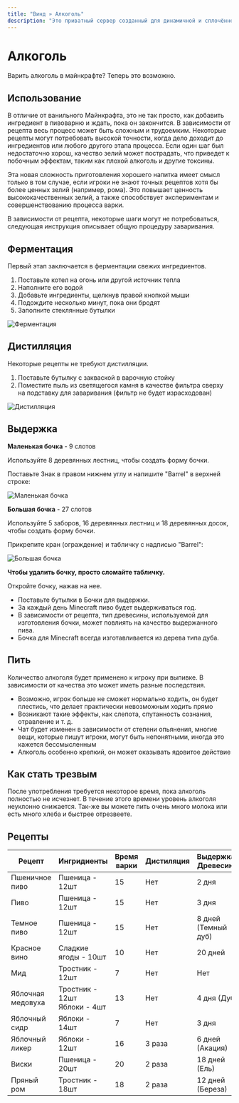 ```yaml
---
title: "Винд » Алкоголь"
description: "Это приватный сервер созданный для динамичной и cплoчённой игры людей."
---
```


# Алкоголь

Варить алкоголь в майнкрафте? Теперь это возможно.

## Использование

В отличие от ванильного Майнкрафта, это не так просто, как добавить ингредиент в пивоварню и ждать, пока он закончится. В зависимости от рецепта весь процесс может быть сложным и трудоемким. Некоторые рецепты могут потребовать высокой точности, когда дело доходит до ингредиентов или любого другого этапа процесса. Если один шаг был недостаточно хорош, качество зелий может пострадать, что приведет к побочным эффектам, таким как плохой алкоголь и другие токсины.

Эта новая сложность приготовления хорошего напитка имеет смысл только в том случае, если игроки не знают точных рецептов хотя бы более ценных зелий (например, рома). Это повышает ценность высококачественных зелий, а также способствует экспериментам и совершенствованию процесса варки.

В зависимости от рецепта, некоторые шаги могут не потребоваться, следующая инструкция описывает общую процедуру заваривания.

## Ферментация

Первый этап заключается в ферментации свежих ингредиентов.

1. Поставьте котел на огонь или другой источник тепла
2. Наполните его водой
3. Добавьте ингредиенты, щелкнув правой кнопкой мыши
4. Подождите несколько минут, пока они бродят
5. Заполните стеклянные бутылки

![Ферментация](/brew1.png)

## Дистилляция

Некоторые рецепты не требуют дистилляции.

1. Поставьте бутылку с закваской в варочную стойку
2. Поместите пыль из светящегося камня в качестве фильтра сверху на подставку для заваривания (фильтр не будет израсходован)

![Дистилляция](/brew2.png)

## Выдержка

**Маленькая бочка** - 9 слотов

Используйте 8 деревянных лестниц, чтобы создать форму бочки.

Поставьте Знак в правом нижнем углу и напишите "Barrel" в верхней строке:

![Маленькая бочка](/brew3.png)

**Большая бочка** - 27 слотов

Используйте 5 заборов, 16 деревянных лестниц и 18 деревянных досок, чтобы создать форму бочки.

Прикрепите кран (ограждение) и табличку с надписью "Barrel":

![Большая бочка](/brew4.png)

**Чтобы удалить бочку, просто сломайте табличку.**

Откройте бочку, нажав на нее.

- Поставьте бутылки в Бочки для выдержки.
- За каждый день Minecraft пиво будет выдерживаться год.
- В зависимости от рецепта, тип древесины, используемой для изготовления бочки, может повлиять на качество выдержанного пива.
- Бочка для Minecraft всегда изготавливается из дерева типа дуба.

## Пить

Количество алкоголя будет применено к игроку при выпивке. В зависимости от качества это может иметь разные последствия.

- Возможно, игрок больше не сможет нормально ходить, он будет плестись, что делает практически невозможным ходить прямо
- Возникают такие эффекты, как слепота, спутанность сознания, отравление и т. д.
- Чат будет изменен в зависимости от степени опьянения, многие вещи, которые пишут игроки, могут быть непонятными, иногда это кажется бессмысленным
- Алкоголь особенно крепкий, он может оказывать ядовитое действие

## Как стать трезвым

После употребления требуется некоторое время, пока алкоголь полностью не исчезнет. В течение этого времени уровень алкоголя неуклонно снижается. Так-же вы можете пить очень много молока или есть много хлеба и быстрее отрезвеете.

## Рецепты

| Рецепт | Ингридиенты | Время варки | Дистиляция | Выдержка/Древесина | Алк | Эффекты |
|--------|-------------|-------------|------------|-------------------|-----|---------|
| Пшеничное пиво | Пшеница - 12шт | 15 | Нет | 2 дня | 5 | Нет |
| Пиво | Пшеница - 12шт | 15 | Нет | 3 дня | 6 | Нет |
| Темное пиво | Пшеница - 12шт | 15 | Нет | 8 дней (Темный дуб) | 7 | Нет |
| Красное вино | Сладкие ягоды - 10шт | 10 | Нет | 20 дней | 12 | Нет |
| Мид | Тростник - 12шт | 7 | Нет | Нет | 9 | Нет |
| Яблочная медовуха | Тростник - 12шт<br/>Яблоки - 4шт | 13 | Нет | 4 дня (Дуб) | 11 | Нет |
| Яблочный сидр | Яблоки - 14шт | 7 | Нет | 3 дня | 9 | Нет |
| Яблочный ликер | Яблоки - 12шт | 16 | 3 раза | 6 дней (Акация) | 14 | Нет |
| Виски | Пшеница - 20шт | 20 | 2 раза | 18 дней (Ель) | 26 | Нет |
| Пряный ром | Тростник - 18шт | 18 | 2 раза | 12 дней (Береза) | 22 | Нет | 